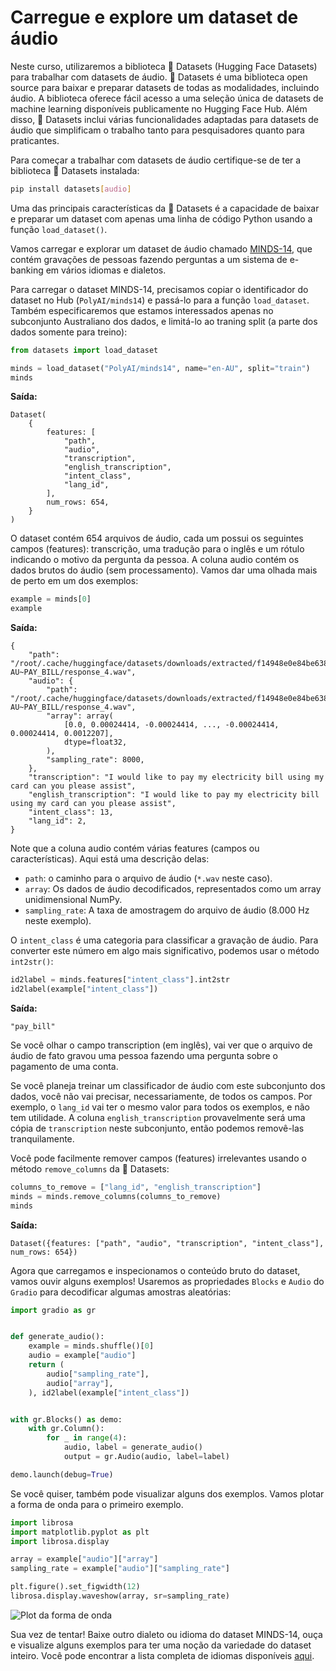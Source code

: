 # Carregue e explore um dataset de áudio

Neste curso, utilizaremos a biblioteca 🤗 Datasets (Hugging Face Datasets) para trabalhar com datasets de áudio. 🤗 Datasets é uma biblioteca open source para baixar e preparar datasets de todas as modalidades, incluindo áudio. A biblioteca oferece fácil acesso a uma seleção única de datasets de machine learning disponíveis publicamente no Hugging Face Hub. Além disso, 🤗 Datasets inclui várias funcionalidades adaptadas para datasets de áudio que simplificam o trabalho tanto para pesquisadores quanto para praticantes.

Para começar a trabalhar com datasets de áudio certifique-se de ter a biblioteca 🤗 Datasets instalada:

```bash
pip install datasets[audio]
```

Uma das principais características da 🤗 Datasets é a capacidade de baixar e preparar um dataset com apenas uma linha de código Python usando a função `load_dataset()`.

Vamos carregar e explorar um dataset de áudio chamado [MINDS-14](https://huggingface.co/datasets/PolyAI/minds14), que contém gravações de pessoas fazendo perguntas a um sistema de e-banking em vários idiomas e dialetos.

Para carregar o dataset MINDS-14, precisamos copiar o identificador do dataset no Hub (`PolyAI/minds14`) e passá-lo para a função `load_dataset`. Também especificaremos que estamos interessados apenas no subconjunto Australiano dos dados, e limitá-lo ao traning split (a parte dos dados somente para treino):

```py
from datasets import load_dataset

minds = load_dataset("PolyAI/minds14", name="en-AU", split="train")
minds
```

**Saída:**
```out
Dataset(
    {
        features: [
            "path",
            "audio",
            "transcription",
            "english_transcription",
            "intent_class",
            "lang_id",
        ],
        num_rows: 654,
    }
)
```

O dataset contém 654 arquivos de áudio, cada um possui os seguintes campos (features): transcrição, uma tradução para o inglês e um rótulo indicando o motivo da pergunta da pessoa. A coluna audio contém os dados brutos do áudio (sem processamento). Vamos dar uma olhada mais de perto em um dos exemplos:

```py
example = minds[0]
example
```

**Saída:**
```out
{
    "path": "/root/.cache/huggingface/datasets/downloads/extracted/f14948e0e84be638dd7943ac36518a4cf3324e8b7aa331c5ab11541518e9368c/en-AU~PAY_BILL/response_4.wav",
    "audio": {
        "path": "/root/.cache/huggingface/datasets/downloads/extracted/f14948e0e84be638dd7943ac36518a4cf3324e8b7aa331c5ab11541518e9368c/en-AU~PAY_BILL/response_4.wav",
        "array": array(
            [0.0, 0.00024414, -0.00024414, ..., -0.00024414, 0.00024414, 0.0012207],
            dtype=float32,
        ),
        "sampling_rate": 8000,
    },
    "transcription": "I would like to pay my electricity bill using my card can you please assist",
    "english_transcription": "I would like to pay my electricity bill using my card can you please assist",
    "intent_class": 13,
    "lang_id": 2,
}
```

Note que a coluna audio contém várias features (campos ou características). Aqui está uma descrição delas:
* `path`: o caminho para o arquivo de áudio (`*.wav` neste caso).
* `array`: Os dados de áudio decodificados, representados como um array unidimensional NumPy.
* `sampling_rate`: A taxa de amostragem do arquivo de áudio (8.000 Hz neste exemplo).

O `intent_class` é uma categoria para classificar a gravação de áudio. Para converter este número em algo mais significativo, podemos usar o método `int2str()`:

```py
id2label = minds.features["intent_class"].int2str
id2label(example["intent_class"])
```

**Saída:**
```out
"pay_bill"
```

Se você olhar o campo transcription (em inglês), vai ver que o arquivo de áudio de fato gravou uma pessoa fazendo uma pergunta sobre o pagamento de uma conta.

Se você planeja treinar um classificador de áudio com este subconjunto dos dados, você não vai precisar, necessariamente, de todos os campos. Por exemplo, o `lang_id` vai ter o mesmo valor para todos os exemplos, e não tem utilidade. A coluna `english_transcription` provavelmente será uma cópia de `transcription` neste subconjunto, então podemos removê-las tranquilamente.

Você pode facilmente remover campos (features) irrelevantes usando o método `remove_columns` da 🤗 Datasets:

```py
columns_to_remove = ["lang_id", "english_transcription"]
minds = minds.remove_columns(columns_to_remove)
minds
```

**Saída:**
```out
Dataset({features: ["path", "audio", "transcription", "intent_class"], num_rows: 654})
```

Agora que carregamos e inspecionamos o conteúdo bruto do dataset, vamos ouvir alguns exemplos! Usaremos as propriedades `Blocks` e `Audio` do `Gradio` para decodificar algumas amostras aleatórias:

```py
import gradio as gr


def generate_audio():
    example = minds.shuffle()[0]
    audio = example["audio"]
    return (
        audio["sampling_rate"],
        audio["array"],
    ), id2label(example["intent_class"])


with gr.Blocks() as demo:
    with gr.Column():
        for _ in range(4):
            audio, label = generate_audio()
            output = gr.Audio(audio, label=label)

demo.launch(debug=True)
```

Se você quiser, também pode visualizar alguns dos exemplos. Vamos plotar a forma de onda para o primeiro exemplo.

```py
import librosa
import matplotlib.pyplot as plt
import librosa.display

array = example["audio"]["array"]
sampling_rate = example["audio"]["sampling_rate"]

plt.figure().set_figwidth(12)
librosa.display.waveshow(array, sr=sampling_rate)
```

<div class="flex justify-center">
    <img src="https://huggingface.co/datasets/huggingface-course/audio-course-images/resolve/main/waveform_unit1.png" alt="Plot da forma de onda">
</div>

Sua vez de tentar! Baixe outro dialeto ou idioma do dataset MINDS-14, ouça e visualize alguns exemplos para ter uma noção da variedade do dataset inteiro. Você pode encontrar a lista completa de idiomas disponíveis [aqui](https://huggingface.co/datasets/PolyAI/minds14).
